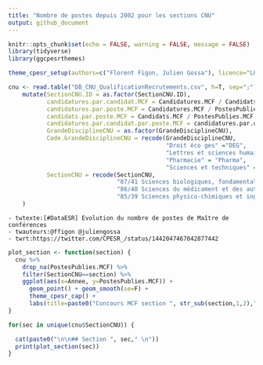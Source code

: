 ```yaml
---
title: "Nombre de postes depuis 2002 pour les sections CNU"
output: github_document
---
```


```r
knitr::opts_chunk$set(echo = FALSE, warning = FALSE, message = FALSE)
library(tidyverse)
library(ggcpesrthemes)

theme_cpesr_setup(authors=c("Florent Figon, Julien Gossa"), licence="LO 2.0", source = "DGRH A1-1")

cnu <- read.table("DB_CNU_QualificationRecrutements.csv", h=T, sep=";") %>%
    mutate(SectionCNU.ID = as.factor(SectionCNU.ID),
           candidatures.par.candidat.MCF = Candidatures.MCF / Candidats.MCF,
           candidatures.par.poste.MCF = Candidatures.MCF / PostesPublies.MCF,
           candidats.par.poste.MCF = Candidats.MCF / PostesPublies.MCF,
           candidatures.par.candidat.par.poste.MCF = candidatures.par.candidat.MCF / PostesPublies.MCF,
           GrandeDisciplineCNU = as.factor(GrandeDisciplineCNU),
           Code.GrandeDisciplineCNU = recode(GrandeDisciplineCNU, 
                                             "Droit éco ges" ="DEG",
                                             "Lettres et sciences humaines" = "LSHS",
                                             "Pharmacie" = "Pharma",
                                             "Sciences et techniques" = "ST"),
           SectionCNU = recode(SectionCNU, 
                               "87/41 Sciences biologiques, fondamentales et cliniques"="87 Sciences biologiques, fondamentales et cliniques",
                               "86/40 Sciences du médicament et des autres produits de santé"="86 Sciences du médicament et des autres produits de santé",
                               "85/39 Sciences physico-chimiques et ingénierie appliquée à la santé"="85 Sciences physico-chimiques et ingénierie appliquée à la santé")
    )
```

```
- twtexte:[#DataESR] Evolution du nombre de postes de Maître de conférences
- twauteurs:@ffigon @juliengossa
- twrt:https://twitter.com/CPESR_/status/1442047467042877442
```

```r
plot_section <- function(section) {
  cnu %>% 
    drop_na(PostesPublies.MCF) %>% 
    filter(SectionCNU==section) %>% 
    ggplot(aes(x=Annee, y=PostesPublies.MCF)) + 
      geom_point() + geom_smooth(se=F) + 
      theme_cpesr_cap() + 
      labs(title=paste0("Concours MCF section ", str_sub(section,1,2),", de 2002 à 2019"), subtitle=section, y ="Postes de MCF publiés", x = "Année")
}
```

```r
for(sec in unique(cnu$SectionCNU)) {

  cat(paste0("\n\n## Section ", sec," \n"))
  print(plot_section(sec))
}
```
